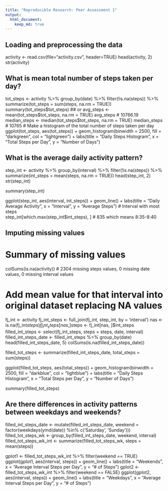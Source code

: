 ```yaml
---
title: "Reproducible Research: Peer Assessment 1"
output: 
  html_document:
    keep_md: true
---
```



## Loading and preprocessing the data
activity <- read.csv(file="activity.csv", header=TRUE)
head(activity, 2)
str(activity)


## What is mean total number of steps taken per day?
tot_steps <- activity %>% group_by(date) %>% filter(!is.na(steps)) %>%
      summarize(tot_steps = sum(steps, na.rm = TRUE))
summary(tot_steps$tot_steps) ##  or 
avg_steps <- mean(tot_steps$tot_steps, na.rm = TRUE)
avg_steps # 10766.19
median_steps <- median(tot_steps$tot_steps, na.rm = TRUE)
median_steps # 10765
# Make a histogram of the total number of steps taken per day
ggplot(tot_steps, aes(tot_steps)) + geom_histogram(binwidth = 2500, fill = "darkgreen", col = "lightgreen") +
      labs(title = "Daily Steps Histogram", x = "Total Steps per Day", y = "Number of Days")

## What is the average daily activity pattern?
step_int <- activity %>% group_by(interval) %>% filter(!is.na(steps)) %>%
      summarize(int_steps = mean(steps, na.rm = TRUE))
head(step_int, 2)
str(step_int)

summary(step_int)

ggplot(step_int, aes(interval, int_steps)) + geom_line() +
      labs(title = "Daily Average Activity", x = "Interval", y = "Average Steps")
# Interval with most steps   
step_int[which.max(step_int$int_steps), ] # 835 which means 8:35-8:40

## Imputing missing values
# Summary of missing values
colSums(is.na(activity)) # 2304 missing steps values, 0 missing date values, 0 missing interval values

# Add mean value for that interval into original dataset replacing NA values
fj_int <- activity
fj_int_steps <- full_join(fj_int, step_int, by = 'interval')
nas <- is.na(fj_int$steps)
fj_int_steps[nas,]$steps <- fj_int[nas, ]$int_steps
filled_int_steps <- select(fj_int_steps, steps = steps, date, interval)
filled_int_steps_date <- filled_int_steps %>% group_by(date)
head(filled_int_steps_date, 5)
colSums(is.na(filled_int_steps_date))

filled_tot_steps <- summarize(filled_int_steps_date, total_steps = sum(steps))

ggplot(filled_tot_steps, aes(total_steps)) + geom_histogram(binwidth = 2500, fill = "darkblue", col = "lightblue") +
      labs(title = "Daily Steps Histogram", x = "Total Steps per Day", y = "Number of Days")

summary(filled_tot_steps)


## Are there differences in activity patterns between weekdays and weekends?
filled_int_steps_date <- mutate(filled_int_steps_date, weekend = factor(weekdays(ymd(date)) %in% c('Saturday', 'Sunday')))
filled_tot_steps_wk <- group_by(filled_int_steps_date, weekend, interval)
filled_tot_steps_wk_int <- summarize(filled_tot_steps_wk, steps = mean(steps))

gplot1 <- filled_tot_steps_wk_int %>% filter(weekend == TRUE)
ggplot(gplot1, aes(interval, steps)) + geom_line() + labs(title = "Weekends", x = "Average Interval Steps per Day",
                                                          y = "# of Steps")
gplot2 <- filled_tot_steps_wk_int %>% filter(weekend == FALSE)
ggplot(gplot2, aes(interval, steps)) + geom_line() + labs(title = "Weekdays", x = "Average Interval Steps per Day",
                                                          y = "# of Steps")
